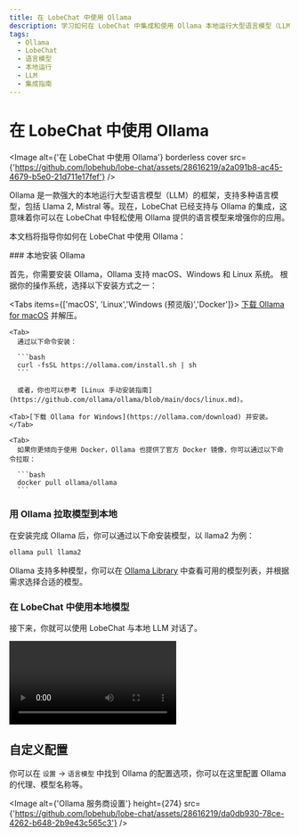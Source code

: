 ```yaml
---
title: 在 LobeChat 中使用 Ollama
description: 学习如何在 LobeChat 中集成和使用 Ollama 本地运行大型语言模型（LLM）框架，以增强你的应用体验。
tags:
  - Ollama
  - LobeChat
  - 语言模型
  - 本地运行
  - LLM
  - 集成指南
---
```


# 在 LobeChat 中使用 Ollama

<Image alt={'在 LobeChat 中使用 Ollama'} borderless cover src={'https://github.com/lobehub/lobe-chat/assets/28616219/a2a091b8-ac45-4679-b5e0-21d711e17fef'} />

Ollama 是一款强大的本地运行大型语言模型（LLM）的框架，支持多种语言模型，包括 Llama 2, Mistral 等。现在，LobeChat 已经支持与 Ollama 的集成，这意味着你可以在 LobeChat 中轻松使用 Ollama 提供的语言模型来增强你的应用。

本文档将指导你如何在 LobeChat 中使用 Ollama：

<Steps>
  ### 本地安装 Ollama

  首先，你需要安装 Ollama，Ollama 支持 macOS、Windows 和 Linux 系统。 根据你的操作系统，选择以下安装方式之一：

  <Tabs items={['macOS', 'Linux','Windows (预览版)','Docker']}>
    <Tab>[下载 Ollama for macOS](https://ollama.com/download) 并解压。</Tab>

    <Tab>
      通过以下命令安装：

      ```bash
      curl -fsSL https://ollama.com/install.sh | sh
      ```

      或者，你也可以参考 [Linux 手动安装指南](https://github.com/ollama/ollama/blob/main/docs/linux.md)。
   
</Tab>

    <Tab>[下载 Ollama for Windows](https://ollama.com/download) 并安装。</Tab>

    <Tab>
      如果你更倾向于使用 Docker，Ollama 也提供了官方 Docker 镜像，你可以通过以下命令拉取：

      ```bash
      docker pull ollama/ollama
      ```
   
</Tab>
 
</Tabs>

  ### 用 Ollama 拉取模型到本地

  在安装完成 Ollama 后，你可以通过以下命安装模型，以 llama2 为例：

  ```bash
  ollama pull llama2
  ```

  Ollama 支持多种模型，你可以在 [Ollama Library](https://ollama.com/library) 中查看可用的模型列表，并根据需求选择合适的模型。

  ### 在 LobeChat 中使用本地模型

  接下来，你就可以使用 LobeChat 与本地 LLM 对话了。

  <Video height={524} inStep src="https://github.com/lobehub/lobe-chat/assets/28616219/95828c11-0ae5-4dfa-84ed-854124e927a6" />

  <Callout type={'info'}>
    你可以前往 [与 Ollama 集成](/zh/self-hosting/examples/ollama) 了解如何部署 LobeChat ，以满足与 Ollama 的集成需求。
 
</Callout>
</Steps>

## 自定义配置

你可以在 `设置` -> `语言模型` 中找到 Ollama 的配置选项，你可以在这里配置 Ollama 的代理、模型名称等。

<Image alt={'Ollama 服务商设置'} height={274} src={'https://github.com/lobehub/lobe-chat/assets/28616219/da0db930-78ce-4262-b648-2b9e43c565c3'} />
